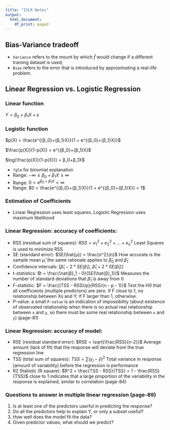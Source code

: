 ```yaml
---
title: "ISLR Notes"
output:
  html_document:
    df_print: paged
---
```


## Bias-Variance tradeoff

* `Variance` refers to the mount by which $\hat{f}$ would change if a different training dataset is used;
* `Bias` refers to the error that is introduced by approximating a real-life problem.

## Linear Regression vs. Logistic Regression

### Linear function
$Y = β_0 + β_1X + ε$

### Logistic function

$p(X) = \frac{e^{{β_0}+{β_1}X}}{1 + e^{{β_0}+{β_1}X}}$


$\frac{p(X)}{1-p(X)} = e^{{β_0}+{β_1}X}$

$log(\frac{p(X)}{1-p(X)}) = β_0+β_1X$

* `?glm` for binomial explanation
* Range: $-\infty \leqslant {β_0}+{β_1}X \leqslant \infty$ 
* Range: $0 < e^{{β_0}+{β_1}X} < \infty$
* Range: $0 < \frac{e^{{β_0}+{β_1}X}}{1 + e^{{β_0}+{β_1}X}} < 1$

### Estimation of Coefficients 

* Linear Regression uses least squares, Logistic Regression uses maximum likelihood


### Linear Regression: accuracy of coefficients:

- RSS (residual sum of squares): $RSS = e^2_1 + e^2_2 + ... + e^2_n$ Least Squares is used to minimize RSS
- SE (standard error): $SE(\hat{μ}) = \frac{σ^2}{n}$ How accurate is the sample mean $\hat{μ}$, the same rationale applies to $\hat{β}_0$ and $\hat{β}_1$
- Confidence intervals: [$\hat{β}_1 - 2*SE(\hat{β}_1)$, $\hat{β}_1 + 2*SE(\hat{β}_1)$]
- t-statistics: $t = \frac{\hat{β}_1 - 0}{SE(\hat{β}_1)}$ Measures the number of standard deviations that $\hat{β}_1$ is away from 0
- F-statistic: $F = \frac{(TSS - RSS)/p}{RSS/(n - p - 1)}$ Test the H0 that all coefficients (multiple predictors) are zero. If F close to 1, no relationship between Xs and Y; If F larger than 1, otherwise.
- P-value: a small `P-value` is an indication of impossibility (about existence of observated relationship when there is no actual real relationship between `x` and `y`, so there must be some real relationship between `x` and `y`) (page-81)

### Linear Regression: accuracy of model:

- RSE (residual standard error): $RSE = \sqrt{\frac{RSS}{n-2}}$ Average amount (lack of fit) that the response will deviate from the true regression line
- TSS (total sum of squares): $TSS = \sum{(y_i - \bar{y})^2}$ Total variance in response (amount of variability) before the regression is performance
- R2 Statistic (R square):  $R^2 = \frac{TSS - RSS}{TSS} = 1 - \frac{RSS}{TSS}$ close to 1 indicates that a large proportion of the variability in the response is explained, similar to correlation (page-84)

### Questions to answer in multiple linear regression (page-89)

1. Is at least one of the predictors userful in predicting the response?
2. Do all the predictors help to explain Y, or only a subset useful?
3. How well does the model fit the data?
4. Given predictor values, what should we predict?




